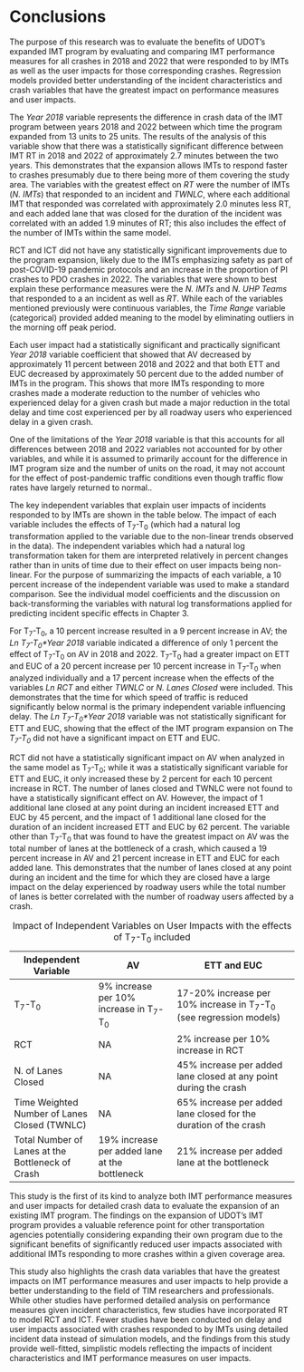 # Conclusions

The purpose of this research was to evaluate the benefits of UDOT's expanded IMT program by evaluating and comparing IMT performance measures for all crashes in 2018 and 2022 that were responded to by IMTs as well as the user impacts for those corresponding crashes. Regression models provided better understanding of the incident characteristics and crash variables that have the greatest impact on performance measures and user impacts.

The *Year 2018* variable represents the difference in crash data of the IMT program between years 2018 and 2022 between which time the program expanded from 13 units to 25 units. The results of the analysis of this variable show that there was a statistically significant difference between IMT RT in 2018 and 2022 of approximately 2.7 minutes between the two years. This demonstrates that the expansion allows IMTs to respond faster to crashes presumably due to there being more of them covering the study area. The variables with the greatest effect on *RT* were the number of IMTs (*N. IMTs*) that responded to an incident and *TWNLC*, where each additional IMT that responded was correlated with approximately 2.0 minutes less RT, and each added lane that was closed for the duration of the incident was correlated with an added 1.9 minutes of RT; this also includes the effect of the number of IMTs within the same model.

RCT and ICT did not have any statistically significant improvements due to the program expansion, likely due to the IMTs emphasizing safety as part of post-COVID-19 pandemic protocols and an increase in the proportion of PI crashes to PDO crashes in 2022. The variables that were shown to best explain these performance measures were the *N. IMTs* and *N. UHP Teams* that responded to a an incident as well as *RT*. While each of the variables mentioned previously were continuous variables, the *Time Range* variable (categorical) provided added meaning to the model by eliminating outliers in the morning off peak period.

Each user impact had a statistically significant and practically significant *Year 2018* variable coefficient that showed that AV decreased by approximately 11 percent between 2018 and 2022 and that both ETT and EUC decreased by approximately 50 percent due to the added number of IMTs in the program. This shows that more IMTs responding to more crashes made a moderate reduction to the number of vehicles who experienced delay for a given crash but made a major reduction in the total delay and time cost experienced per by all roadway users who experienced delay in a given crash.

One of the limitations of the *Year 2018* variable is that this accounts for all differences between 2018 and 2022 variables not accounted for by other variables, and while it is assumed to primarily account for the difference in IMT program size and the number of units on the road, it may not account for the effect of post-pandemic traffic conditions even though traffic flow rates have largely returned to normal..

The key independent variables that explain user impacts of incidents responded to by IMTs are shown in the table below. The impact of each variable includes the effects of T~7~-T~0~ (which had a natural log transformation applied to the variable due to the non-linear trends observed in the data). The independent variables which had a natural log transformation taken for them are interpreted relatively in percent changes rather than in units of time due to their effect on user impacts being non-linear. For the purpose of summarizing the impacts of each variable, a 10 percent increase of the independent variable was used to make a standard comparison. See the individual model coefficients and the discussion on back-transforming the variables with natural log transformations applied for predicting incident specific effects in Chapter 3.

For T~7~-T~0~, a 10 percent increase resulted in a 9 percent increase in AV; the *Ln T~7~-T~0~\*Year 2018* variable indicated a difference of only 1 percent the effect of T~7~-T~0~ on AV in 2018 and 2022. T~7~-T~0~ had a greater impact on ETT and EUC of a 20 percent increase per 10 percent increase in T~7~-T~0~ when analyzed individually and a 17 percent increase when the effects of the variables *Ln RCT* and either *TWNLC* or *N. Lanes Closed* were included. This demonstrates that the time for which speed of traffic is reduced significantly below normal is the primary independent variable influencing delay. The *Ln T~7~-T~0~\*Year 2018* variable was not statistically significant for ETT and EUC, showing that the effect of the IMT program expansion on The *T~7~-T~0~* did not have a significant impact on ETT and EUC.

RCT did not have a statistically significant impact on AV when analyzed in the same model as T~7~-T~0~; while it was a statistically significant variable for ETT and EUC, it only increased these by 2 percent for each 10 percent increase in RCT. The number of lanes closed and TWNLC were not found to have a statistically significant effect on AV. However, the impact of 1 additional lane closed at any point during an incident increased ETT and EUC by 45 percent, and the impact of 1 additional lane closed for the duration of an incident increased ETT and EUC by 62 percent. The variable other than T~7~-T~0~ that was found to have the greatest impact on AV was the total number of lanes at the bottleneck of a crash, which caused a 19 percent increase in AV and 21 percent increase in ETT and EUC for each added lane. This demonstrates that the number of lanes closed at any point during an incident and the time for which they are closed have a large impact on the delay experienced by roadway users while the total number of lanes is better correlated with the number of roadway users affected by a crash.

| Independent Variable                             | AV                                            | ETT and EUC                                                           |
|--------------------------------------------------|-----------------------------------------------|-----------------------------------------------------------------------|
| T~7~-T~0~                                        | 9% increase per 10% increase in T~7~-T~0~     | 17-20% increase per 10% increase in T~7~-T~0~ (see regression models) |
| RCT                                              | NA                                            | 2% increase per 10% increase in RCT                                   |
| N. of Lanes Closed                               | NA                                            | 45% increase per added lane closed at any point during the crash      |
| Time Weighted Number of Lanes Closed (TWNLC)     | NA                                            | 65% increase per added lane closed for the duration of the crash      |
| Total Number of Lanes at the Bottleneck of Crash | 19% increase per added lane at the bottleneck | 21% increase per added lane at the bottleneck                         |

: Impact of Independent Variables on User Impacts with the effects of T~7~-T~0~ included

This study is the first of its kind to analyze both IMT performance measures and user impacts for detailed crash data to evaluate the expansion of an existing IMT program. The findings on the expansion of UDOT's IMT program provides a valuable reference point for other transportation agencies potentially considering expanding their own program due to the significant benefits of significantly reduced user impacts associated with additional IMTs responding to more crashes within a given coverage area.

This study also highlights the crash data variables that have the greatest impacts on IMT performance measures and user impacts to help provide a better understanding to the field of TIM researchers and professionals. While other studies have performed detailed analysis on performance measures given incident characteristics, few studies have incorporated RT to model RCT and ICT. Fewer studies have been conducted on delay and user impacts associated with crashes responded to by IMTs using detailed incident data instead of simulation models, and the findings from this study provide well-fitted, simplistic models reflecting the impacts of incident characteristics and IMT performance measures on user impacts.
